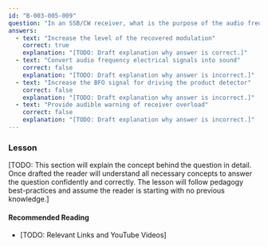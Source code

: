 ```yaml
---
id: "B-003-005-009"
question: "In an SSB/CW receiver, what is the purpose of the audio frequency (AF) amplifier?"
answers:
  - text: "Increase the level of the recovered modulation"
    correct: true
    explanation: "[TODO: Draft explanation why answer is correct.]"
  - text: "Convert audio frequency electrical signals into sound"
    correct: false
    explanation: "[TODO: Draft explanation why answer is incorrect.]"
  - text: "Increase the BFO signal for driving the product detector"
    correct: false
    explanation: "[TODO: Draft explanation why answer is incorrect.]"
  - text: "Provide audible warning of receiver overload"
    correct: false
    explanation: "[TODO: Draft explanation why answer is incorrect.]"
---
```


### Lesson

[TODO: This section will explain the concept behind the question in detail. Once drafted the reader will understand all necessary concepts to answer the question confidently and correctly. The lesson will follow pedagogy best-practices and assume the reader is starting with no previous knowledge.]

#### Recommended Reading

- [TODO: Relevant Links and YouTube Videos]
